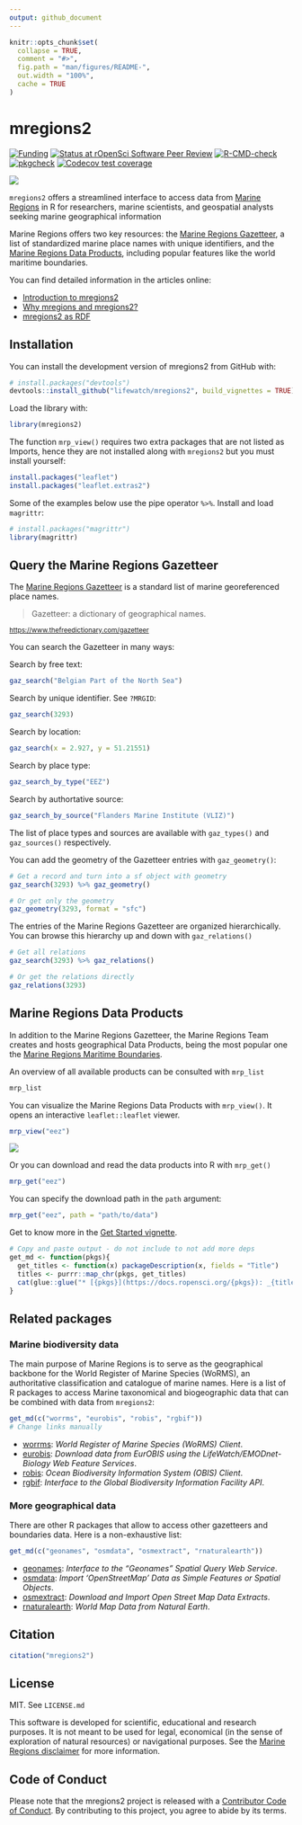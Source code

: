 ```yaml
---
output: github_document
---
```


```r
knitr::opts_chunk$set(
  collapse = TRUE,
  comment = "#>",
  fig.path = "man/figures/README-",
  out.width = "100%",
  cache = TRUE
)
```

# mregions2

<!-- badges: start -->

[![Funding](https://img.shields.io/static/v1?label=powered+by&message=lifewatch.be&labelColor=1a4e8a&color=f15922)](https://lifewatch.be) [![Status at rOpenSci Software Peer Review](https://badges.ropensci.org/590_status.svg)](https://github.com/ropensci/software-review/issues/590) [![R-CMD-check](https://github.com/lifewatch/mregions2/actions/workflows/R-CMD-check.yaml/badge.svg)](https://github.com/lifewatch/mregions2/actions/workflows/R-CMD-check.yaml) [![pkgcheck](https://github.com/lifewatch/mregions2/workflows/pkgcheck/badge.svg)](https://github.com/lifewatch/mregions2/actions?query=workflow%3Apkgcheck) [![Codecov test coverage](https://codecov.io/gh/lifewatch/mregions2/branch/main/graph/badge.svg)](https://app.codecov.io/gh/lifewatch/mregions2?branch=main)

<!-- badges: end -->

![](https://user-images.githubusercontent.com/54405067/156809171-1487bb9f-35af-4418-8e2f-93c24a59aad0.gif)

`mregions2` offers a streamlined interface to access data from [Marine Regions](https://marineregions.org) in R for researchers, marine scientists, and geospatial analysts seeking marine geographical information

Marine Regions offers two key resources: the [Marine Regions Gazetteer](https://marineregions.org/gazetteer.php), a list of standardized marine place names with unique identifiers, and the [Marine Regions Data Products](https://marineregions.org/sources.php), including popular features like the world maritime boundaries.

You can find detailed information in the articles online:

-   [Introduction to mregions2](https://lifewatch.github.io/mregions2/articles/mregions2.html)
-   [Why mregions and mregions2?](https://lifewatch.github.io/mregions2/articles/why_mregions2.html)
-   [mregions2 as RDF](https://lifewatch.github.io/mregions2/articles/mregions2-rdf.html)

## Installation

You can install the development version of mregions2 from GitHub with:

``` r
# install.packages("devtools")
devtools::install_github("lifewatch/mregions2", build_vignettes = TRUE)
```

Load the library with:

```r
library(mregions2)
```

The function `mrp_view()` requires two extra packages that are not listed as Imports, hence they are not installed along with `mregions2` but you must install yourself:

``` r
install.packages("leaflet")
install.packages("leaflet.extras2")
```
Some of the examples below use the pipe operator `%>%`. Install and load `magrittr`:

```r
# install.packages("magrittr")
library(magrittr)
```

## Query the Marine Regions Gazetteer

The [Marine Regions Gazetteer](https://marineregions.org/gazetteer.php) is a standard list of marine georeferenced place names.

> Gazetteer: a dictionary of geographical names.

<sup><https://www.thefreedictionary.com/gazetteer></sup>

You can search the Gazetteer in many ways:

Search by free text:

```r
gaz_search("Belgian Part of the North Sea")
```

Search by unique identifier. See `?MRGID`:

```r
gaz_search(3293)
```

Search by location:

```r
gaz_search(x = 2.927, y = 51.21551)
```

Search by place type:

```r
gaz_search_by_type("EEZ")
```

Search by authortative source:

```r
gaz_search_by_source("Flanders Marine Institute (VLIZ)")
```

The list of place types and sources are available with `gaz_types()` and `gaz_sources()` respectively.

You can add the geometry of the Gazetteer entries with `gaz_geometry()`:

```r
# Get a record and turn into a sf object with geometry
gaz_search(3293) %>% gaz_geometry()

# Or get only the geometry 
gaz_geometry(3293, format = "sfc")
```

The entries of the Marine Regions Gazetteer are organized hierarchically. You can browse this hierarchy up and down with `gaz_relations()`

```r
# Get all relations
gaz_search(3293) %>% gaz_relations()

# Or get the relations directly
gaz_relations(3293)
```

## Marine Regions Data Products

In addition to the Marine Regions Gazetteer, the Marine Regions Team creates and hosts geographical Data Products, being the most popular one the [Marine Regions Maritime Boundaries](https://marineregions.org/eez.php).

An overview of all available products can be consulted with `mrp_list`

```r
mrp_list
```

You can visualize the Marine Regions Data Products with `mrp_view()`. It opens an interactive `leaflet::leaflet` viewer.

```r
mrp_view("eez")
```

![](https://raw.githubusercontent.com/lifewatch/mregions2/main/man/figures/README-prod1-1.png)

Or you can download and read the data products into R with `mrp_get()`

```r
mrp_get("eez")
```

You can specify the download path in the `path` argument:

```r
mrp_get("eez", path = "path/to/data")
```

Get to know more in the [Get Started vignette](https://lifewatch.github.io/mregions2/articles/mregions2.html).

```r
# Copy and paste output - do not include to not add more deps
get_md <- function(pkgs){
  get_titles <- function(x) packageDescription(x, fields = "Title")
  titles <- purrr::map_chr(pkgs, get_titles)
  cat(glue::glue("* [{pkgs}](https://docs.ropensci.org/{pkgs}): _{titles}_. \n"), sep = "\n")
}
```

## Related packages

### Marine biodiversity data

The main purpose of Marine Regions is to serve as the geographical backbone for the World Register of Marine Species (WoRMS), an authoritative classification and catalogue of marine names. Here is a list of R packages to access Marine taxonomical and biogeographic data that can be combined with data from `mregions2`:

```r
get_md(c("worrms", "eurobis", "robis", "rgbif"))
# Change links manually
```
* [worrms](https://docs.ropensci.org/worrms): _World Register of Marine Species (WoRMS) Client_. 
* [eurobis](https://lifewatch.github.io/eurobis/): _Download data from EurOBIS using the LifeWatch/EMODnet-Biology Web Feature Services_. 
* [robis](https://cran.r-project.org/package=robis): _Ocean Biodiversity Information System (OBIS) Client_. 
* [rgbif](https://docs.ropensci.org/rgbif): _Interface to the Global Biodiversity Information Facility API_. 

### More geographical data

There are other R packages that allow to access other gazetteers and boundaries data. Here is a non-exhaustive list:

```r
get_md(c("geonames", "osmdata", "osmextract", "rnaturalearth"))
```

* [geonames](https://docs.ropensci.org/geonames): _Interface to the "Geonames" Spatial Query Web Service_. 
* [osmdata](https://docs.ropensci.org/osmdata): _Import 'OpenStreetMap' Data as Simple Features or Spatial
Objects_. 
* [osmextract](https://docs.ropensci.org/osmextract): _Download and Import Open Street Map Data Extracts_. 
* [rnaturalearth](https://docs.ropensci.org/rnaturalearth): _World Map Data from Natural Earth_.


## Citation

```r
citation("mregions2")
```

## License

MIT. See `LICENSE.md`

This software is developed for scientific, educational and research purposes. It is not meant to be used for legal, economical (in the sense of exploration of natural resources) or navigational purposes. See the [Marine Regions disclaimer](https://marineregions.org/disclaimer.php) for more information.

## Code of Conduct

Please note that the mregions2 project is released with a [Contributor Code of Conduct](https://lifewatch.github.io/mregions2/CODE_OF_CONDUCT.html). By contributing to this project, you agree to abide by its terms.

